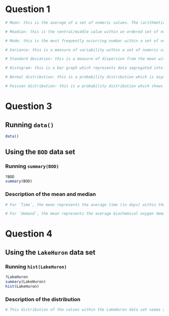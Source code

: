 # Question 1
```r
# Mean: this is the average of a set of numeric values. The (arithmetic) mean is calculated by summing the set of numbers, and then dividing by the number of nuumbers within the set.

# Meadian: this is the central/middle value within an ordered set of numeric values. 

# Mode: this is the most frequently occurring number within a set of numeric values.

# Variance: this is a measure of variability within a set of numeric values, and it is calculated by taking the average of the squared deviations from the mean.

# Standard deviation: this is a measure of dispersion from the mean within a set of numeric values, and it is calculated by taking the square root of the variance.

# Histogram: this is a bar graph which represents data segregated into buckets/ranges; histograms give approximate representations of the distribution of a set of numeric values.

# Normal distribution: this is a probability distribution which is asymmetric about the mean; that is, the mean lies at the center of the distribution/histogram, and there's an equal distribution of values on either side of the mean.

# Poisson distribution: this is a probability distribution which shows how many times an event might occur/is likely to occur within a specific period (of time).

```

# Question 3
## Running `data()`
```r
data()
```

## Using the `BOD` data set
### Running `summary(BOD)`
```r
?BOD
summary(BOD)
```

### Description of the mean and median
```r
# For `Time`, the mean represents the average time (in days) within the data set, and the median represents the middle time (in days) within the data set. Here, the mean is 3.667 days and the median is 3.5 days.

# For `demand`, the mean represents the average biochemical oxygen demand within the data set, and the median represents the middle biochemical biochemical oxygen demand within the data set. Here, the mean is 14.83mg/l and the median is 15.80mg/l.
```

# Question 4
## Using the `LakeHuron` data set
### Running `hist(LakeHuron)`
```r
?LakeHuron
summary(LakeHuron)
hist(LakeHuron)
```

### Description of the distribution
```r
# This distribution of the values within the LakeHuron data set seems approximately normal. The highest point of the data set lies around the mean of the data set (which is also approximately the median). However, the distribution also seems to have a slight left-skew.
```
